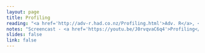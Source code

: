 ```yaml
---
layout: page
title: Profiling
reading: "<a href='http://adv-r.had.co.nz/Profiling.html'>Adv. R</a>, <a href='http://rpubs.com/wch/123888'>Profvis</a>"
notes: "Screencast - <a href='https://youtu.be/J0rvqvaC6q4'>Profiling</a>"
slides: false
link: false
---
```

